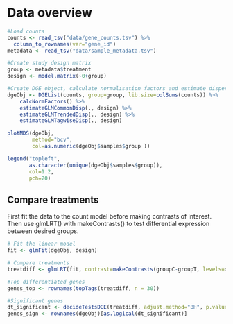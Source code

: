 # Data overview

```r
#Load counts
counts <- read_tsv("data/gene_counts.tsv") %>%
  column_to_rownames(var="gene_id")
metadata <- read_tsv("data/sample_metadata.tsv")
```

```r
#Create study design matrix
group <- metadata$treatment
design <- model.matrix(~0+group)

#Create DGE object, calculate normalisation factors and estimate dispersion parameters
dgeObj <- DGEList(counts, group=group, lib.size=colSums(counts)) %>%
    calcNormFactors() %>%
    estimateGLMCommonDisp(., design) %>%
    estimateGLMTrendedDisp(., design) %>%
    estimateGLMTagwiseDisp(., design)
```

```r
plotMDS(dgeObj, 
        method="bcv", 
        col=as.numeric(dgeObj$samples$group ))

legend("topleft",
       as.character(unique(dgeObj$samples$group)), 
       col=1:2, 
       pch=20)
```

## Compare treatments

First fit the data to the count model before making contrasts of interest. Then use glmLRT() with makeContrasts() to test differential expression between desired groups.

```r
# Fit the linear model
fit <- glmFit(dgeObj, design)

# Compare treatments
treatdiff <- glmLRT(fit, contrast=makeContrasts(groupC-groupT, levels=design))

#Top differentiated genes
genes_top <- rownames(topTags(treatdiff, n = 30))

#Significant genes
dt_significant <- decideTestsDGE(treatdiff, adjust.method="BH", p.value=0.05)
genes_sign <- rownames(dgeObj)[as.logical(dt_significant)]

```